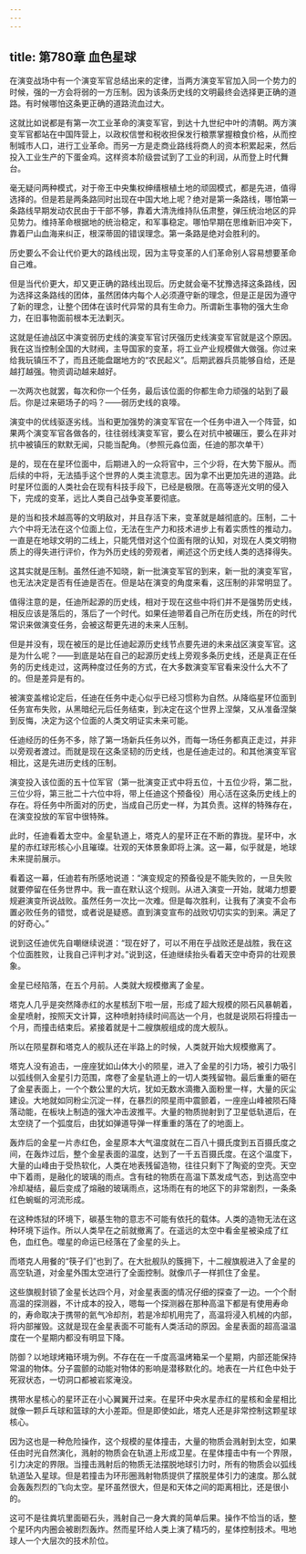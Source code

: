 ```yaml
---
---
---
```

title: 第780章 血色星球
---



在演变战场中有一个演变军官总结出来的定律，当两方演变军官加入同一个势力的时候，强的一方会将弱的一方压制。因为该条历史线的文明最终会选择更正确的道路。有时候哪怕这条更正确的道路流血过大。

这就比如说都是有第一次工业革命的演变军官，到达十九世纪中叶的清朝。两方演变军官都站在中国阵营上，以政权信誉和税收担保发行粮票掌握粮食价格，从而控制城市人口，进行工业革命。而另一方是走商业路线将商人的资本积累起来，然后投入工业生产的下蛋金鸡。这样资本阶级尝试到了工业的利润，从而登上时代舞台。

毫无疑问两种模式，对于帝王中央集权绅缙根植土地的顽固模式，都是先进，值得选择的。但是若是两条路同时出现在中国大地上呢？绝对是第一条路线，哪怕第一条路线早期发动农民由于干部不够，靠着大清洗维持队伍肃整，弹压统治地区的异见势力。维持革命根据地的统治稳定，和军事稳定。哪怕早期在思维新旧冲突下，靠着尸山血海来纠正，根深蒂固的错误理念。第一条路是绝对会胜利的。

历史要么不会让代价更大的路线出现，因为主导变革的人们革命别人容易想要革命自己难。

但是当代价更大，却又更正确的路线出现后。历史就会毫不犹豫选择这条路线，因为选择这条路线的团体，虽然团体内每个人必须遵守新的理念，但是正是因为遵守了新的理念，让整个团体在该时代异常的具有生命力。所谓新生事物的强大生命力，在旧事物面前根本无法剿灭。

这就是任迪战区中演变弱历史线的演变军官讨厌强历史线演变军官就是这个原因。我在这当控制全国的大财阀，主导国家的变革，将工业产业规模做大做强。你过来给我玩镇压不了，而且还能盘踞地方的“农民起义”。后期武器兵员能够自给，还是越打越强。物资调动越来越好。

一次两次也就罢，每次和你一个任务，最后该位面的你都生命力顽强的站到了最后。你是过来砸场子的吗？——弱历史线的哀嚎。

演变中的优线驱逐劣线。当和更加强势的演变军官在一个任务中进入一个阵营，如果两个演变军官各做各的，往往弱线演变军官，要么在对抗中被碾压，要么在非对抗中被镇压的默默无闻，只能当配角。（参照元淼位面，任迪的那次单干）

是的，现在在星环位面中，后期进入的一众将官中，三个少将，在大势下服从。而后续的中将，无法插手这个世界的人类主流意志。因为拿不出更加先进的道路。此时星环位面的人类社会在现有科技手段下，已经是极限。在高等逐光文明的侵入下，完成的变革，远比人类自己战争变革要彻底。

是的当和技术越高等的文明敌对，并且存活下来，变革就是越彻底的。压制，二十六个中将无法在这个位面上位，无法在生产力和技术进步上有着实质性的推动力。一直是在地球文明的二线上，只能凭借对这个位面有限的认知，对现在人类文明物质上的得失进行评价，作为外历史线的旁观者，阐述这个历史线人类的选择得失。

这其实就是压制。虽然任迪不知晓，新一批演变军官的到来，新一批的演变军官，也无法决定是否有任迪是否在。但是站在演变的角度来看，这压制的非常明显了。

值得注意的是，任迪所起源的历史线，相对于现在这些中将们并不是强势历史线，相反应该是落后的，落后了一个时代。如果任迪带着自己所在历史线，所在的时代常识来做演变任务，会被这帮更先进的未来人压制。

但是并没有，现在被压的是比任迪起源历史线节点要先进的未来战区演变军官。这是为什么呢？——到底是站在自己的起源历史线上旁观多条历史线，还是真正在任务的历史线走过，这两种度过任务的方式，在大多数演变军官看来没什么大不了的。但是差异是有的。

被演变盖棺论定后，任迪在任务中走心似乎已经习惯称为自然。从降临星环位面到任务宣布失败，从黑暗纪元后任务结束，到决定在这个世界上涅槃，又从准备涅槃到反悔，决定为这个位面的人类文明证实未来可能。

任迪经历的任务不多，除了第一场新兵任务以外，而每一场任务都真正走过，并非以旁观者渡过。而就是现在这条坚韧的历史线，也是任迪走过的。和其他演变军官相比，这是先进历史线的压制。

演变投入该位面的五十位军官（第一批演变正式中将五位，十五位少将，第二批，三位少将，第三批二十六位中将，带上任迪这个预备役）用心活在这条历史线上的存在。将任务中所面对的历史，当成自己历史一样，为其负责。这样的特殊存在，在演变投放的军官中很特殊。

此时，任迪看着太空中。金星轨道上，塔克人的星环正在不断的靠拢。星环中，水星的赤红球形核心小且璀璨。壮观的天体景象即将上演。这一幕，似乎就是，地球未来提前展示。

看着这一幕，任迪若有所感地说道：“演变规定的预备役是不能失败的，一旦失败就要停留在任务世界中。我一直在默认这个规则。从进入演变一开始，就竭力想要规避演变所说战败。虽然任务一次比一次难。但是每次胜利，让我有了演变不会布置必败任务的错觉，或者说是疑惑。直到演变宣布的战败切切实实的到来。满足了的好奇心。”

说到这任迪优先自嘲继续说道：“现在好了，可以不用在乎战败还是战胜，我在这个位面胜败，让我自己评判才对。”说到这，任迪继续抬头看着天空中奇异的壮观景象。

金星已经陷落，在五个月前。人类就大规模撤离了金星。

塔克人几乎是突然降赤红的水星核刮下啦一层，形成了超大规模的陨石风暴朝着，金星喷射，按照天文计算，这种喷射持续时间高达一个月，也就是说陨石将撞击一个月，而撞击结束后。紧接着就是十二艘旗舰组成的庞大舰队。

所以在陨星群和塔克人的舰队还在半路上的时候，人类就开始大规模撤离了。

塔克人没有追击，一座座犹如山体大小的陨星，进入了金星的引力场，被引力吸引以弧线侧入金星引力范围，席卷了金星轨道上的一切人类残留物。最后重重的砸在了金星表面上，一个个数公里的大坑，犹如无数水滴撒入面粉里一样，大量的灰尘建设。大地就如同粉尘沉淀一样，在暴烈的陨星雨中震颤着，一座座山峰被陨石降落动能，在板块上制造的强大冲击波推平。大量的物质抛射到了卫星低轨道后，在太空绕了一个弧度后，由犹如弹道导弹一样重重的落在了的地面上。

轰炸后的金星一片赤红色，金星原本大气温度就在二百八十摄氏度到五百摄氏度之间，在轰炸过后，整个金星表面的温度，达到了一千五百摄氏度。在这个温度下，大量的山峰由于受热软化，人类在地表残留造物，往往只剩下了陶瓷的空壳。天空中下着雨，是融化的玻璃的雨点。含有硅的物质在高温下蒸发成气态，到达高空中冷却凝结，最后变成了熔融的玻璃雨点，这场雨在有的地区下的非常剧烈，一条条红色蜿蜒的河流形成。

在这种炼狱的环境下，碳基生物的意志不可能有依托的载体。人类的造物无法在这种环境下运作。所以人类早在之前就撤离了。在遥远的太空中看金星被染成了红色，血红色。噬星的命运已经落在了金星的头上。

而塔克人用餐的“筷子们”也到了。在大批舰队的簇拥下，十二艘旗舰进入了金星的高空轨道，对金星外围太空进行了全面控制。就像爪子一样抓住了金星。

这些旗舰封锁了金星长达四个月，对金星表面的情况仔细的探查了一边。一个个耐高温的探测器，不计成本的投入，嗯每一个探测器在那种高温下都是有使用寿命的，寿命取决于携带的氦气冷却剂，若是冷却机用完了，高温将浸入机械的内部，将内部摧毁。这就是现在金星表面不可能有人类活动的原因。金星表面的超高温温度在一个星期内都没有明显下降。

防御？以地球烤箱环境为例。不存在在一千度高温烤箱呆一个星期，内部还能保持常温的物体。分子震颤的动能对物体的影响是潜移默化的。地表在一片红色中处于死寂状态，一切洞口都被岩浆淹没。

携带水星核心的星环正在小心翼翼开过来。在星环中央水星赤红的星核和金星相比就像一颗乒乓球和篮球的大小差距。但是即使如此，塔克人还是非常控制这颗星球核心。

因为这也是一种危险操作，这个规模的星体撞击，大量的物质会溅射到太空，如果任由时光自然演化，溅射的物质会在轨道上形成卫星。在星体撞击中有一个界限，引力决定的界限。当撞击溅射后的物质无法摆脱地球引力时，所有的物质会以弧线轨道坠入星球。但是若撞击为环形圈溅射物质提供了摆脱星体引力的速度。那么就会轰轰烈烈的飞向太空。星环虽然很大，但是和天体之间的距离相比，还是很小的。

这可不是往粪坑里面砸石头，溅射自己一身大粪的简单后果。操作不恰当的话，整个星环内内圈会被剧烈轰炸。然而星环给人类上演了精巧的，星体控制技术。甩地球人一个大层次的技术阶位。